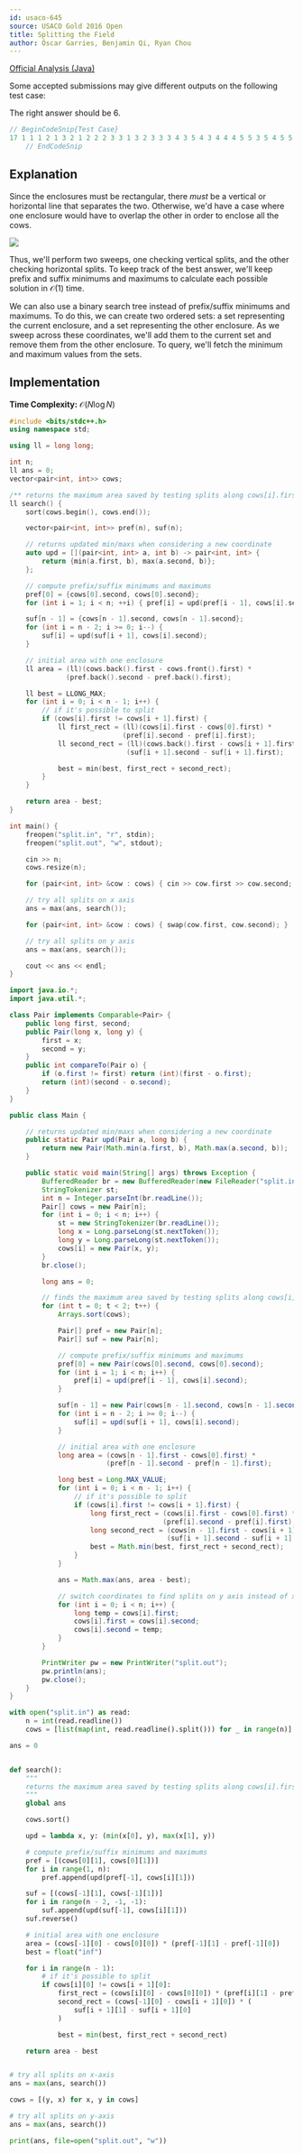 ```yaml
---
id: usaco-645
source: USACO Gold 2016 Open
title: Splitting the Field
author: Óscar Garries, Benjamin Qi, Ryan Chou
---
```


[Official Analysis (Java)](http://www.usaco.org/current/data/sol_split_gold_open16.html)

<Warning title="Weak Test Data">

Some accepted submissions may give different outputs on the following test case:

The right answer should be $6$.

```cpp
// BeginCodeSnip{Test Case}
17 1 1 1 2 1 3 2 1 2 2 2 3 3 1 3 2 3 3 3 4 3 5 4 3 4 4 4 5 5 3 5 4 5 5
    // EndCodeSnip
```
</Warning>

## Explanation

Since the enclosures must be rectangular, there *must* be a vertical or horizontal line that separates the two. Otherwise,
we'd have a case where one enclosure would have to overlap the other in order to enclose all the cows.

![](<usaco-645/enclosures.png>)

Thus, we'll perform two sweeps, one checking vertical splits, and the other checking horizontal splits. To keep track of the best answer, we'll keep
prefix and suffix minimums and maximums to calculate each possible solution in $\mathcal{O}(1)$ time.

We can also use a binary search tree instead of prefix/suffix minimums and maximums. To do this, we can create two ordered sets: a set representing the current enclosure,
and a set representing the other enclosure. As we sweep across these coordinates, we'll add them to the current set and remove them from the other enclosure. To query, we'll fetch the minimum and maximum values from the sets.


## Implementation

**Time Complexity:** $\mathcal{O}(N \log N)$

<LanguageSection>
<CPPSection>

```cpp
#include <bits/stdc++.h>
using namespace std;

using ll = long long;

int n;
ll ans = 0;
vector<pair<int, int>> cows;

/** returns the maximum area saved by testing splits along cows[i].first */
ll search() {
	sort(cows.begin(), cows.end());

	vector<pair<int, int>> pref(n), suf(n);

	// returns updated min/maxs when considering a new coordinate
	auto upd = [](pair<int, int> a, int b) -> pair<int, int> {
		return {min(a.first, b), max(a.second, b)};
	};

	// compute prefix/suffix minimums and maximums
	pref[0] = {cows[0].second, cows[0].second};
	for (int i = 1; i < n; ++i) { pref[i] = upd(pref[i - 1], cows[i].second); }

	suf[n - 1] = {cows[n - 1].second, cows[n - 1].second};
	for (int i = n - 2; i >= 0; i--) {
		suf[i] = upd(suf[i + 1], cows[i].second);
	}

	// initial area with one enclosure
	ll area = (ll)(cows.back().first - cows.front().first) *
	          (pref.back().second - pref.back().first);

	ll best = LLONG_MAX;
	for (int i = 0; i < n - 1; i++) {
		// if it's possible to split
		if (cows[i].first != cows[i + 1].first) {
			ll first_rect = (ll)(cows[i].first - cows[0].first) *
			                (pref[i].second - pref[i].first);
			ll second_rect = (ll)(cows.back().first - cows[i + 1].first) *
			                 (suf[i + 1].second - suf[i + 1].first);

			best = min(best, first_rect + second_rect);
		}
	}

	return area - best;
}

int main() {
	freopen("split.in", "r", stdin);
	freopen("split.out", "w", stdout);

	cin >> n;
	cows.resize(n);

	for (pair<int, int> &cow : cows) { cin >> cow.first >> cow.second; }

	// try all splits on x axis
	ans = max(ans, search());

	for (pair<int, int> &cow : cows) { swap(cow.first, cow.second); }

	// try all splits on y axis
	ans = max(ans, search());

	cout << ans << endl;
}
```
</CPPSection>
<JavaSection>

```java
import java.io.*;
import java.util.*;

class Pair implements Comparable<Pair> {
	public long first, second;
	public Pair(long x, long y) {
		first = x;
		second = y;
	}
	public int compareTo(Pair o) {
		if (o.first != first) return (int)(first - o.first);
		return (int)(second - o.second);
	}
}

public class Main {

	// returns updated min/maxs when considering a new coordinate
	public static Pair upd(Pair a, long b) {
		return new Pair(Math.min(a.first, b), Math.max(a.second, b));
	}

	public static void main(String[] args) throws Exception {
		BufferedReader br = new BufferedReader(new FileReader("split.in"));
		StringTokenizer st;
		int n = Integer.parseInt(br.readLine());
		Pair[] cows = new Pair[n];
		for (int i = 0; i < n; i++) {
			st = new StringTokenizer(br.readLine());
			long x = Long.parseLong(st.nextToken());
			long y = Long.parseLong(st.nextToken());
			cows[i] = new Pair(x, y);
		}
		br.close();

		long ans = 0;

		// finds the maximum area saved by testing splits along cows[i].first
		for (int t = 0; t < 2; t++) {
			Arrays.sort(cows);

			Pair[] pref = new Pair[n];
			Pair[] suf = new Pair[n];

			// compute prefix/suffix minimums and maximums
			pref[0] = new Pair(cows[0].second, cows[0].second);
			for (int i = 1; i < n; i++) {
				pref[i] = upd(pref[i - 1], cows[i].second);
			}

			suf[n - 1] = new Pair(cows[n - 1].second, cows[n - 1].second);
			for (int i = n - 2; i >= 0; i--) {
				suf[i] = upd(suf[i + 1], cows[i].second);
			}

			// initial area with one enclosure
			long area = (cows[n - 1].first - cows[0].first) *
			            (pref[n - 1].second - pref[n - 1].first);

			long best = Long.MAX_VALUE;
			for (int i = 0; i < n - 1; i++) {
				// if it's possible to split
				if (cows[i].first != cows[i + 1].first) {
					long first_rect = (cows[i].first - cows[0].first) *
					                  (pref[i].second - pref[i].first);
					long second_rect = (cows[n - 1].first - cows[i + 1].first) *
					                   (suf[i + 1].second - suf[i + 1].first);
					best = Math.min(best, first_rect + second_rect);
				}
			}

			ans = Math.max(ans, area - best);

			// switch coordinates to find splits on y axis instead of x axis
			for (int i = 0; i < n; i++) {
				long temp = cows[i].first;
				cows[i].first = cows[i].second;
				cows[i].second = temp;
			}
		}

		PrintWriter pw = new PrintWriter("split.out");
		pw.println(ans);
		pw.close();
	}
}
```
</JavaSection>

<PySection>

```py
with open("split.in") as read:
	n = int(read.readline())
	cows = [list(map(int, read.readline().split())) for _ in range(n)]

ans = 0


def search():
	"""
	returns the maximum area saved by testing splits along cows[i].first
	"""
	global ans

	cows.sort()

	upd = lambda x, y: (min(x[0], y), max(x[1], y))

	# compute prefix/suffix minimums and maximums
	pref = [(cows[0][1], cows[0][1])]
	for i in range(1, n):
		pref.append(upd(pref[-1], cows[i][1]))

	suf = [(cows[-1][1], cows[-1][1])]
	for i in range(n - 2, -1, -1):
		suf.append(upd(suf[-1], cows[i][1]))
	suf.reverse()

	# initial area with one enclosure
	area = (cows[-1][0] - cows[0][0]) * (pref[-1][1] - pref[-1][0])
	best = float("inf")

	for i in range(n - 1):
		# if it's possible to split
		if cows[i][0] != cows[i + 1][0]:
			first_rect = (cows[i][0] - cows[0][0]) * (pref[i][1] - pref[i][0])
			second_rect = (cows[-1][0] - cows[i + 1][0]) * (
				suf[i + 1][1] - suf[i + 1][0]
			)

			best = min(best, first_rect + second_rect)

	return area - best


# try all splits on x-axis
ans = max(ans, search())

cows = [(y, x) for x, y in cows]

# try all splits on y-axis
ans = max(ans, search())

print(ans, file=open("split.out", "w"))
```
</PySection>
</LanguageSection>
